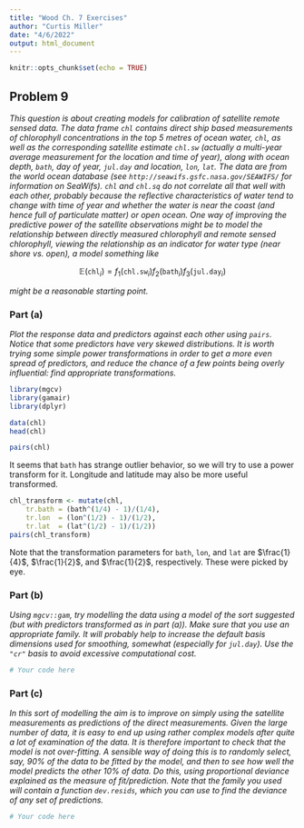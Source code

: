 ```yaml
---
title: "Wood Ch. 7 Exercises"
author: "Curtis Miller"
date: "4/6/2022"
output: html_document
---
```


```r
knitr::opts_chunk$set(echo = TRUE)
```

## Problem 9

*This question is about creating models for calibration of satellite remote
sensed data. The data frame `chl` contains direct ship based measurements of
chlorophyll concentrations in the top 5 metres of ocean water, `chl`, as well as
the corresponding satellite estimate `chl.sw` (actually a multi-year average
measurement for the location and time of year), along with ocean depth, `bath`,
day of year, `jul.day` and location, `lon`, `lat`. The data are from the world
ocean database (see `http://seawifs.gsfc.nasa.gov/SEAWIFS/` for information on
SeaWifs). `chl` and `chl.sq` do not correlate all that well with each other,
probably because the reflective characteristics of water tend to change with
time of year and whether the water is near the coast (and hence full of
particulate matter) or open ocean. One way of improving the predictive power of
the satellite observations might be to model the relationship between directly
measured chlorophyll and remote sensed chlorophyll, viewing the relationship as
an indicator for water type (near shore vs. open), a model something like*

$$\mathbb{E}(\texttt{chl}_i) = f_1(\texttt{chl.sw}_i) f_2(\texttt{bath}_i)
f_3(\texttt{jul.day}_i)$$

*might be a reasonable starting point.*

### Part (a)

*Plot the response data and predictors against each other using `pairs`. Notice
that some predictors have very skewed distributions. It is worth trying some
simple power transformations in order to get a more even spread of predictors,
and reduce the chance of a few points being overly influential: find appropriate
transformations.*

```r
library(mgcv)
library(gamair)
library(dplyr)

data(chl)
head(chl)

pairs(chl)
```

It seems that `bath` has strange outlier behavior, so we will try to use a power
transform for it. Longitude and latitude may also be more useful transformed.

```r
chl_transform <- mutate(chl,
    tr.bath = (bath^(1/4) - 1)/(1/4),
    tr.lon  = (lon^(1/2) - 1)/(1/2),
    tr.lat  = (lat^(1/2) - 1)/(1/2))
pairs(chl_transform)
```

Note that the transformation parameters for `bath`, `lon`, and `lat` are
$\frac{1}{4}$, $\frac{1}{2}$, and $\frac{1}{2}$, respectively. These were picked
by eye.

### Part (b)

*Using `mgcv::gam`, try modelling the data using a model of the sort suggested
(but with predictors transformed as in part (a)). Make sure that you use an
appropriate family. It will probably help to increase the default basis
dimensions used for smoothing, somewhat (especially for `jul.day`). Use the
`"cr"` basis to avoid excessive computational cost.*

```r
# Your code here
```

### Part (c)

*In this sort of modelling the aim is to improve on simply using the satellite
measurements as predictions of the direct measurements. Given the large number
of data, it is easy to end up using rather complex models after quite a lot of
examination of the data. It is therefore important to check that the model is
not over-fitting. A sensible way of doing this is to randomly select, say, 90%
of the data to be fitted by the model, and then to see how well the model
predicts the other 10% of data. Do this, using proportional deviance explained
as the measure of fit/prediction. Note that the family you used will contain a
function `dev.resids`, which you can use to find the deviance of any set of
predictions.*

```r
# Your code here
```
